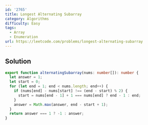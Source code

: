 ```yaml
---
id: '2765'
title: Longest Alternating Subarray
category: Algorithms
difficulty: Easy
tags:
  - Array
  - Enumeration
url: https://leetcode.com/problems/longest-alternating-subarray
---
```


## Solution

```typescript showLineNumbers
export function alternatingSubarray(nums: number[]): number {
  let answer = 1;
  let start = 0;
  for (let end = 1; end < nums.length; end++) {
    if (nums[end] - nums[start] !== (end - start) % 2) {
      start = nums[end - 1] + 1 === nums[end] ? end - 1 : end;
    }
    answer = Math.max(answer, end - start + 1);
  }
  return answer === 1 ? -1 : answer;
}
```
